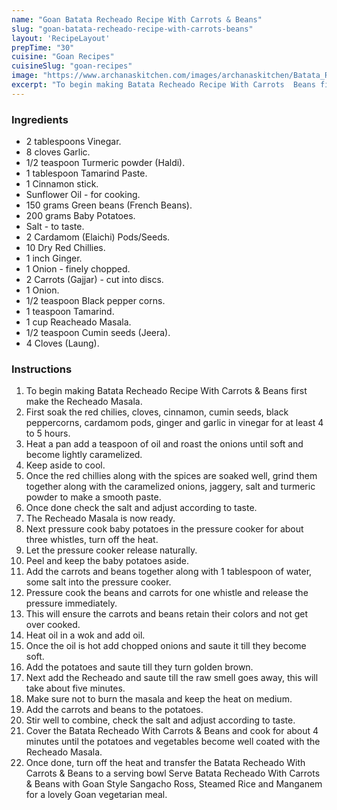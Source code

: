 ---
name: "Goan Batata Recheado Recipe With Carrots & Beans"
slug: "goan-batata-recheado-recipe-with-carrots-beans"
layout: 'RecipeLayout'
prepTime: "30"
cuisine: "Goan Recipes"
cuisineSlug: "goan-recipes"
image: "https://www.archanaskitchen.com/images/archanaskitchen/Batata_Recheado_Recipe_With_Carrots__Beans_3_1600.jpg"
excerpt: "To begin making Batata Recheado Recipe With Carrots  Beans first make the Recheado Masala"
---

### Ingredients

- 2 tablespoons Vinegar.
- 8 cloves Garlic.
- 1/2 teaspoon Turmeric powder (Haldi).
- 1 tablespoon Tamarind Paste.
- 1 Cinnamon stick.
- Sunflower Oil - for cooking.
- 150 grams Green beans (French Beans).
- 200 grams Baby Potatoes.
- Salt - to taste.
- 2 Cardamom (Elaichi) Pods/Seeds.
- 10 Dry Red Chillies.
- 1 inch Ginger.
- 1 Onion - finely chopped.
- 2 Carrots (Gajjar) - cut into discs.
- 1 Onion.
- 1/2 teaspoon Black pepper corns.
- 1 teaspoon Tamarind.
- 1 cup Reacheado Masala.
- 1/2 teaspoon Cumin seeds (Jeera).
- 4 Cloves (Laung).

### Instructions

1. To begin making Batata Recheado Recipe With Carrots & Beans first make the Recheado Masala.
1. First soak the red chilies, cloves, cinnamon, cumin seeds, black peppercorns, cardamom pods, ginger and garlic in vinegar for at least 4 to 5 hours.
1. Heat a pan add a teaspoon of oil and roast the onions until soft and become lightly caramelized.
1. Keep aside to cool.
1. Once the red chillies along with the spices are soaked well, grind them together along with the caramelized onions, jaggery, salt and turmeric powder to make a smooth paste.
1. Once done check the salt and adjust according to taste.
1. The Recheado Masala is now ready.
1. Next pressure cook baby potatoes in the pressure cooker for about three whistles, turn off the heat.
1. Let the pressure cooker release naturally.
1. Peel and keep the baby potatoes aside.
1. Add the carrots and beans together along with 1 tablespoon of water, some salt into the pressure cooker.
1. Pressure cook the beans and carrots for one whistle and release the pressure immediately.
1. This will ensure the carrots and beans retain their colors and not get over cooked.
1. Heat oil in a wok and add oil.
1. Once the oil is hot add chopped onions and saute it till they become soft.
1. Add the potatoes and saute till they turn golden brown.
1. Next add the Recheado and saute till the raw smell goes away, this will take about five minutes.
1. Make sure not to burn the masala and keep the heat on medium.
1. Add the carrots and beans to the potatoes.
1. Stir well to combine, check the salt and adjust according to taste.
1. Cover the Batata Recheado With Carrots & Beans and cook for about 4 minutes until the potatoes and vegetables become well coated with the Recheado Masala.
1.  Once done, turn off the heat and transfer the Batata Recheado With Carrots & Beans to a serving bowl Serve Batata Recheado With Carrots & Beans with Goan Style Sangacho Ross, Steamed Rice and Manganem for a lovely Goan vegetarian meal.
